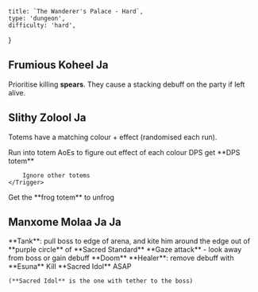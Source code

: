     title: `The Wanderer's Palace - Hard`,
    type: 'dungeon',
    difficulty: 'hard',
}

## Frumious Koheel Ja

Prioritise killing **spears**. <Consequence>They cause a stacking debuff on the party if left alive.</Consequence>

## Slithy Zolool Ja

Totems have a matching colour + effect (randomised each run).

<Trigger type="on" trigger="first totems spawn">
    Run into totem AoEs to figure out effect of each colour
</Trigger>

<OnlyDPS>
    <Trigger type="on" trigger="subsequent totem spawns">
        DPS get **DPS totem**

        Ignore other totems
    </Trigger>
</OnlyDPS>

<Trigger type="if" trigger="you become a frog" color="green">
    Get the **frog totem** to unfrog
</Trigger>

## Manxome Molaa Ja Ja

<OnlyTank>
    **Tank**: pull boss to edge of arena, and kite him around the edge out of <Purple>**purple circle**</Purple> of **Sacred Standard**
</OnlyTank>

<Trigger type="on cast" trigger="Soul Douse" color="orange">
    **Gaze attack** - look away from boss<Consequence> or gain debuff <Red>**Doom**</Red></Consequence>
</Trigger>

<OnlyHealer>
    <Trigger type="on gain debuff" trigger="Doom" color="purple">
        **Healer**: remove debuff with **Esuna**
    </Trigger>
</OnlyHealer>

<Trigger type="on spawn" trigger="Sacred Idol">
    Kill **Sacred Idol** ASAP

    (**Sacred Idol** is the one with tether to the boss)
</Trigger>